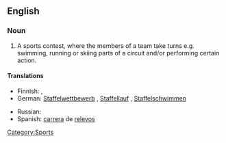 {{wikipedia}}
==English==

===Noun===
{{en-noun}}

# A sports contest, where the members of a team take turns e.g. swimming, running or skiing parts of a circuit and/or performing certain action.

====Translations====
{{trans-top|sports contest}}
* Finnish: {{t-|fi|viestikilpailu}},  {{t|fi|viesti}}
* German: [[Staffelwettbewerb]] {{m}} {{i|general}}, [[Staffellauf]] {{m}} {{i|running}}, [[Staffelschwimmen]] {{n}} {{i|swimming}}
{{trans-mid}}
* Russian: {{t|ru|эстафета|f|sc=Cyrl}}
* Spanish: [[carrera#Spanish|carrera]] de [[relevo]]s
{{trans-bottom}}

[[Category:Sports]]